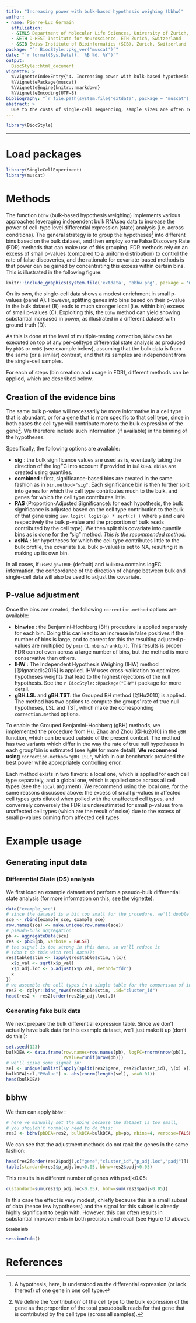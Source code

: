 ```yaml
---
title: "Increasing power with bulk-based hypothesis weighing (bbhw)"
author:
- name: Pierre-Luc Germain
  affiliation:
  - &IMLS Department of Molecular Life Sciences, University of Zurich, Zurich, Switzerland
  - &ETH D-HEST Institute for Neuroscience, ETH Zurich, Switzerland
  - &SIB Swiss Institute of Bioinformatics (SIB), Zurich, Switzerland
package: "`r BiocStyle::pkg_ver('muscat')`"
date: "`r format(Sys.Date(), '%B %d, %Y')`"
output: 
  BiocStyle::html_document
vignette: >
  %\VignetteIndexEntry{"4. Increasing power with bulk-based hypothesis weighing"}
  %\VignettePackage{muscat}
  %\VignetteEngine{knitr::rmarkdown}
  %\VignetteEncoding{UTF-8}
bibliography: "`r file.path(system.file('extdata', package = 'muscat'), 'refs.bib')`"
abstract: > 
  Due to the costs of single-cell sequencing, sample sizes are often relatively limited, sometimes leading to poorly reproducible results. In many contexts, however, larger bulk RNAseq data is available for the same conditions or experimental paradigm, which can be used as additional evidence of a generalization differential expression pattern. Here, we show how such data can be used, via bulk-based hypothesis weighing (bbhw), to increase the power and robustness of single-cell differential state analysis.
---
```


<style type="text/css">
.smaller {
  font-size: 10px
}
</style>

```r
library(BiocStyle)
```

*** 

# Load packages {-}

```r
library(SingleCellExperiment)
library(muscat)
```

# Methods

The function `bbhw` (bulk-based hypothesis weighing) implements various 
approaches leveraging independent bulk RNAseq data to increase the power of 
cell-type level differential expression (state) analysis (i.e. across 
conditions). The general strategy is to group the hypotheses^[
A hypothesis, here, is understood as the differential expression (or lack 
thereof) of one gene in one cell type.] into different bins based on the bulk 
dataset, and then employ some False Discovery Rate (FDR) methods that can make 
use of this grouping. FDR methods rely on an excess of small p-values (compared 
to a uniform distribution) to control the rate of false discoveries, and the 
rationale for covariate-based methods is that power can be gained by 
concentrating this excess within certain bins. This is illustrated in the 
following figure: 

```r
knitr::include_graphics(system.file('extdata', 'bbhw.png', package = 'muscat'))
```

On its own, the single-cell data shows a modest enrichment in small p-values 
(panel A). However, splitting genes into bins based on their p-value in the bulk
dataset (B) leads to much stronger local (i.e. within bin) excess of small 
p-values (C). Exploiting this, the `bbhw` method can yield showing substantial 
increased in power, as illustrated in a different dataset with ground truth (D).

As this is done at the level of multiple-testing correction, `bbhw` can be 
executed on top of any per-celltype differential state analysis as produced by 
`pbDS` or `mmDS` (see example below), assuming that the bulk data is from the 
same (or a similar) contrast, and that its samples are independent from the 
single-cell samples.

For each of steps (bin creation and usage in FDR), different methods 
can be applied, which are described below.

## Creation of the evidence bins

The same bulk p-value will necessarily be more informative in a cell type that 
is abundant, or for a gene that is more specific to that cell type, since in 
both cases the cell type will contribute more to the bulk expression of the 
gene^[
We define the 'contribution' of the cell type to the bulk expression of the gene
as the proportion of the total pseudobulk reads for that gene that is 
contributed by the cell type (across all samples).
]. We therefore include such information (if available) in the 
binning of the hypotheses.

Specifically, the following options are available:

* **sig** : the bulk significance values are used as is, eventually 
  taking the direction of the logFC into account if provided in `bulkDEA`.
   `nbins` are created using quantiles.
* **combined** : first, significance-based bins are created in the same
   fashion as in `bin.method="sig"`. Each significance bin is then further 
   split into genes for which the cell type contributes much to the bulk, and
   genes for which the cell type contributes little.
* **PAS** (Proportion-Adjusted Significance): for each hypothesis, the 
  bulk significance is adjusted based on the cell type contribution to the 
  bulk of that gene using `inv.logit( logit(p) * sqrt(c) )` where `p` and `c` 
  are respectively the bulk p-value and the proportion of bulk reads 
  contributed by the cell type). We then split this covariate into quantile 
  bins as is done for the "sig" method. *This is the recommended method.*
* **asNA** : for hypotheses for which the cell type contributes little 
  to the bulk profile, the covariate (i.e. bulk p-value) is set to NA, 
  resulting it in making up its own bin.

In all cases, if `useSign=TRUE` (default) and `bulkDEA` contains logFC 
information, the concordance of the direction of change between bulk and 
single-cell data will also be used to adjust the covariate.

## P-value adjustment

Once the bins are created, the following `correction.method` options are 
available:

* **binwise** : the Benjamini-Hochberg (BH) procedure is applied 
 separately for each bin. Doing this can lead to an increase in false 
  positives if the number of bins is large, and to correct for this the 
  resulting adjusted p-values are multiplied by `pmin(1,nbins/rank(p))`. This
  results is proper FDR control even across a large number of bins, but the
  method is more conservative than others.
* **IHW** : The Independent Hypothesis Weighing (IHW) method 
  [@Ignatiadis2016] is applied. IHW uses cross-validation to optimizes 
  hypotheses weights that lead to the highest rejections of the null hypothesis.
  See the `r BiocStyle::Rpackage("IHW")` package for more detail.
* **gBH.LSL** and **gBH.TST**: the Grouped BH method [@Hu2010] is applied.
  The method has two options to compute the groups' rate of true null 
  hypotheses, LSL and TST, which make the corresponding 
  `correction.method` options.

To enable the Grouped Benjamini-Hochberg (gBH) methods, we implemented the 
procedure from Hu, Zhao and Zhou [@Hu2010] in the `gBH` function, which can be 
used outside of the present context. The method has two variants which differ 
in the way the rate of true null hypotheses in each group/bin is estimated (see 
`?gBH` for more detail). **We recommend using** `correction.method="gBH.LSL"`, 
which in our benchmark provided the best power while appropriately controlling 
error.

Each method exists in two flavors: a local one, which is applied for each 
cell type separately, and a global one, which is applied once across all cell
types (see the `local` argument). We recommend using the local one, for the same
reasons discussed above: the excess of small p-values in affected cell types 
gets diluted when polled with the unaffected cell types, and conversely 
conversely the FDR is underestimated for small p-values from unaffected cell 
types (which are the result of noise) due to the excess of small p-values coming
from affected cell types.

# Example usage

## Generating input data

### Differential State (DS) analysis

We first load an example dataset and perform a pseudo-bulk differential state 
analysis (for more information on this, see the [vignette](analysis.html)).

```r
data("example_sce")
# since the dataset is a bit too small for the procedure, we'll double it:
sce <- rbind(example_sce, example_sce)
row.names(sce) <- make.unique(row.names(sce))
# pseudo-bulk aggregation
pb <- aggregateData(sce)
res <- pbDS(pb, verbose = FALSE)
# the signal is too strong in this data, so we'll reduce it
# (don't do this with real data!):
res$table$stim <- lapply(res$table$stim, \(x){
  x$p_val <- sqrt(x$p_val)
  x$p_adj.loc <- p.adjust(x$p_val, method="fdr")
  x
})
# we assemble the cell types in a single table for the comparison of interest:
res2 <- dplyr::bind_rows(res$table$stim, .id="cluster_id")
head(res2 <- res2[order(res2$p_adj.loc),])
```

### Generating fake bulk data

We next prepare the bulk differential expression table. Since we don't actually 
have bulk data for this example dataset, we'll just make it up (don't do this!):

```r
set.seed(123)
bulkDEA <- data.frame(row.names=row.names(pb), logFC=rnorm(nrow(pb)),
                      PValue=runif(nrow(pb)))
# we'll spike some signal in:
sel <- unique(unlist(lapply(split(res2$gene, res2$cluster_id), \(x) x[3:150])))
bulkDEA[sel,"PValue"] <- abs(rnorm(length(sel), sd=0.01))
head(bulkDEA)
```

## bbhw

We then can apply `bbhw` :

```r
# here we manually set the nbins because the dataset is too small,
# you shouldn't normally need to do this:
res2 <- bbhw(pbDEA=res2, bulkDEA=bulkDEA, pb=pb, nbins=4, verbose=FALSE)
```

We can see that the adjustment methods do not rank the genes in the same fashion:

```r
head(res2[order(res2$padj),c("gene","cluster_id","p_adj.loc","padj")])
table(standard=res2$p_adj.loc<0.05, bbhw=res2$padj<0.05)
```

This results in a different number of genes with padj<0.05:

```r
c(standard=sum(res2$p_adj.loc<0.05), bbhw=sum(res2$padj<0.05))
```

In this case the effect is very modest, chiefly because this is a small subset of data (hence few hypotheses) and the signal for this subset is already highly significant to begin with. However, this can often results in substantial improvements in both precision and recall (see Figure 1D above).


# Session info {- .smaller}

```r
sessionInfo()
```

# References